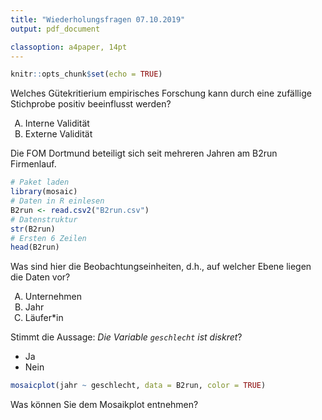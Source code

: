 ```yaml
---
title: "Wiederholungsfragen 07.10.2019"
output: pdf_document

classoption: a4paper, 14pt
---
```


```r
knitr::opts_chunk$set(echo = TRUE)
```

Welches Gütekritierium empirisches Forschung kann durch eine zufällige Stichprobe positiv beeinflusst werden?

A.  Interne Validität
B.  Externe Validität

\vspace{2cm}

Die FOM Dortmund beteiligt sich seit mehreren Jahren am B2run Firmenlauf.
```r
# Paket laden
library(mosaic)
# Daten in R einlesen
B2run <- read.csv2("B2run.csv")
# Datenstruktur
str(B2run)
# Ersten 6 Zeilen
head(B2run)
```

Was sind hier die Beobachtungseinheiten, d.h., auf welcher Ebene liegen die Daten vor?

A.  Unternehmen
B.  Jahr
C.  Läufer\*in

\vspace{2cm}

Stimmt die Aussage: *Die Variable `geschlecht` ist diskret*?

-  Ja
-  Nein

\vspace{2cm}

```r
mosaicplot(jahr ~ geschlecht, data = B2run, color = TRUE)
```

Was können Sie dem Mosaikplot entnehmen?